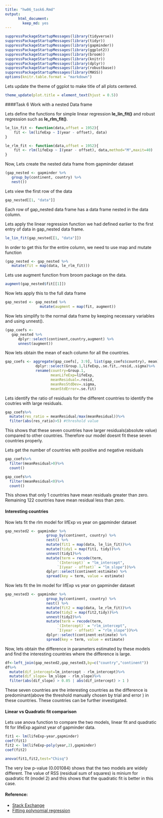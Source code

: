 ```yaml
---
title: "hw06_task6.Rmd"
output: 
      html_document:
        keep_md: yes
---
```


```r
suppressPackageStartupMessages(library(tidyverse))
suppressPackageStartupMessages(library(tidyr))
suppressPackageStartupMessages(library(gapminder))
suppressPackageStartupMessages(library(ggplot2))
suppressPackageStartupMessages(library(broom))
suppressPackageStartupMessages(library(knitr))
suppressPackageStartupMessages(library(dplyr))
suppressPackageStartupMessages(library(robustbase))
suppressPackageStartupMessages(library(MASS))
options(knitr.table.format = "markdown")
```

Lets update the theme of ggplot to make title of all plots centered.
```r
theme_update(plot.title = element_text(hjust = 0.5))
```

####Task 6 Work with a nested Data frame

Lets define the functions for simple linear regression **le_lin_fit()** and robust regression such as **le_rlm_fit()**.
```r
le_lin_fit <- function(data,offset = 1952){
    fit <- lm(lifeExp ~ I(year - offset), data)
}

le_rlm_fit <- function(data,offset = 1952){
    fit <- rlm(lifeExp ~ I(year - offset), data,method="M",maxit=40)
}
```

Now, Lets create the nested data frame from gapminder dataset

```r
(gap_nested <- gapminder %>% 
   group_by(continent, country) %>% 
   nest())
```

Lets view the first row of the data 
```r
gap_nested[[1, "data"]]
```
Each row of gap_nested data frame has a data frame nested in the data column.

Lets apply the linear regression function we had defined earlier to the first entry of data in gap_nested data frame. 
```r
le_lin_fit(gap_nested[[1, "data"]])
```

In order to get this for the entire column, we need to use map and mutate function
```r
(gap_nested <- gap_nested %>% 
   mutate(fit = map(data, le_rlm_fit)))
```

Lets use augment function from broom package on the data.
```r
augment(gap_nested$fit[[1]])
```

Now lets apply this to the full data frame
```r
gap_nested <- gap_nested %>% 
                mutate(augment = map(fit, augment))
```

Now lets simplify to the normal data frame by keeping necessary variables and using unnest().
```r
(gap_coefs <- 
   gap_nested %>% 
      dplyr::select(continent,country,augment) %>% 
      unnest(augment))
```

Now lets obtain the mean of each column for all the countries.
```r
gap_coefs <- aggregate(gap_coefs[, 3:9], list(gap_coefs$country), mean)%>%
              dplyr::select(Group.1,lifeExp,.se.fit,.resid,.sigma)%>%
              rename(country=Group.1,
                     meanLifeExp=lifeExp,
                     meanResidual=.resid,
                     meanResStdDev=.sigma,
                     meanStdError=.se.fit)
```

Lets identify the ratio of residuals for the different countries to identify the coutries with large residuals.

```r
gap_coefs%>%
  mutate(res_ratio = meanResidual/max(meanResidual))%>%
  filter(abs(res_ratio)>5) #threshold value
```

This shows that these seven countries have larger residuals(absolute value) compared to other countries. Therefore our model doesnt fit these seven countries properly.

Lets get the number of countries with positive and negative residuals
```r
gap_coefs%>%
  filter(meanResidual>0)%>%
  count()

gap_coefs%>%
  filter(meanResidual<0)%>%
  count()

```

This shows that only 1 countries have mean residuals greater than zero. Remaining 122 countries have mean residual less than zero.

#### Interesting countries


Now lets fit the rlm model for lifExp vs year on gapminder dataset
```r
gap_nested2 <- gapminder %>% 
                   group_by(continent, country) %>% 
                   nest() %>% 
                   mutate(fit1 = map(data, le_lin_fit))%>%
                   mutate(tidy1 = map(fit1, tidy))%>%
                   unnest(tidy1)%>%
                   mutate(term = recode(term,
                        `(Intercept)` = "lm_intercept",
                        `I(year - offset)` = "lm_slope"))%>% 
                   dplyr::select(continent:estimate) %>% 
                   spread(key = term, value = estimate)
```

Now lets fit the lm model for lifExp vs year on gapminder dataset
```r
gap_nested3 <- gapminder %>% 
                   group_by(continent, country) %>% 
                   nest() %>% 
                   mutate(fit2 = map(data, le_rlm_fit))%>%
                   mutate(tidy2 = map(fit2,tidy))%>%
                   unnest(tidy2)%>%
                   mutate(term = recode(term,
                        `(Intercept)` = "rlm_intercept",
                        `I(year - offset)` = "rlm_slope"))%>% 
                   dplyr::select(continent:estimate) %>% 
                   spread(key = term, value = estimate)
```

Now, lets obtain the difference in parameters estimated by these models and find the interesting countries where the difference is large.
```r
df<-left_join(gap_nested2,gap_nested3,by=c("country","continent"))
df%>%
  mutate(dif_intercept=lm_intercept - rlm_intercept)%>%
  mutate(dif_slope= lm_slope - rlm_slope)%>%
  filter(abs(dif_slope) > 0.05 | abs(dif_intercept) > 1 )
```

These seven countries are the interesting countries as the difference is predominant(above the threshold manually chosen by trial and error ) in these countries. These countries can be further investigated. 

#### Linear vs Quadratic fit comparison

Lets use anova function to compare the two models, linear fit and quadratic fit for lifeExp against year of gapminder data.
```r
fit1 <- lm(lifeExp~year,gapminder)
coef(fit1)
fit2 <- lm(lifeExp~poly(year,2),gapminder)
coef(fit2)

anova(fit1,fit2,test="Chisq")
```

The very low p-value (0.001084) shows that the two models are widely different. The value of RSS (residual sum of squares) is minium for quadratic fit (model 2) and this shows that the quadratic fit is better in this case. 

#### Reference:
+ [Stack Exchange](https://stats.stackexchange.com/questions/53312/comparing-two-models-using-anova-function-in-r)
+ [Fitting polynomial regression](https://www.r-bloggers.com/fitting-polynomial-regression-in-r/)
